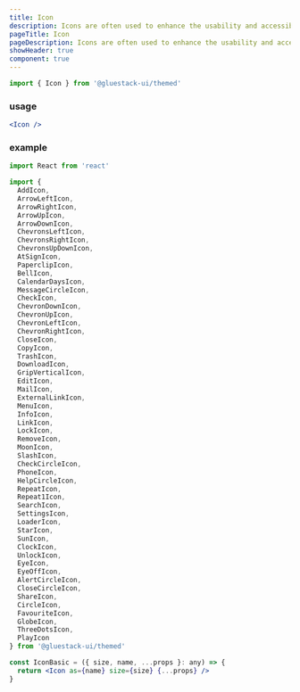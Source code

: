 ```yaml
---
title: Icon
description: Icons are often used to enhance the usability and accessibility of digital products by providing users with clear and intuitive visual cues. It serves as an intuitive and easily recognizable way to communicate with users.
pageTitle: Icon
pageDescription: Icons are often used to enhance the usability and accessibility of digital products by providing users with clear and intuitive visual cues. It serves as an intuitive and easily recognizable way to communicate with users.
showHeader: true
component: true
---
```


```jsx
import { Icon } from '@gluestack-ui/themed'
```

### usage

```jsx
<Icon />
```

### example

```jsx
import React from 'react'

import {
  AddIcon,
  ArrowLeftIcon,
  ArrowRightIcon,
  ArrowUpIcon,
  ArrowDownIcon,
  ChevronsLeftIcon,
  ChevronsRightIcon,
  ChevronsUpDownIcon,
  AtSignIcon,
  PaperclipIcon,
  BellIcon,
  CalendarDaysIcon,
  MessageCircleIcon,
  CheckIcon,
  ChevronDownIcon,
  ChevronUpIcon,
  ChevronLeftIcon,
  ChevronRightIcon,
  CloseIcon,
  CopyIcon,
  TrashIcon,
  DownloadIcon,
  GripVerticalIcon,
  EditIcon,
  MailIcon,
  ExternalLinkIcon,
  MenuIcon,
  InfoIcon,
  LinkIcon,
  LockIcon,
  RemoveIcon,
  MoonIcon,
  SlashIcon,
  CheckCircleIcon,
  PhoneIcon,
  HelpCircleIcon,
  RepeatIcon,
  Repeat1Icon,
  SearchIcon,
  SettingsIcon,
  LoaderIcon,
  StarIcon,
  SunIcon,
  ClockIcon,
  UnlockIcon,
  EyeIcon,
  EyeOffIcon,
  AlertCircleIcon,
  CloseCircleIcon,
  ShareIcon,
  CircleIcon,
  FavouriteIcon,
  GlobeIcon,
  ThreeDotsIcon,
  PlayIcon
} from '@gluestack-ui/themed'

const IconBasic = ({ size, name, ...props }: any) => {
  return <Icon as={name} size={size} {...props} />
}
```
